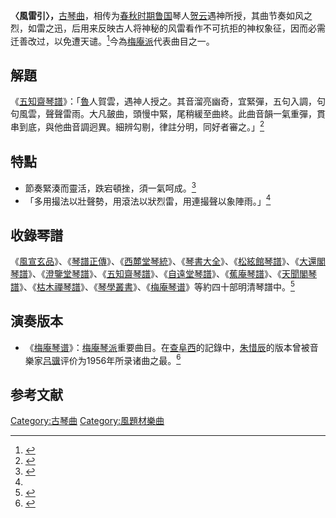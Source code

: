 '''〈風雷引〉，'''[[古琴曲|古琴曲]]，相传为[[春秋时期|春秋时期]][[鲁国|鲁国]]琴人[[贺云|贺云]]遇神所授，其曲节奏如风之烈，如雷之迅，后用来反映古人将神秘的风雷看作不可抗拒的神权象征，因而必需迁善改过，以免遭天谴。<ref>{{Cite book|title=《古琴曲集》|publisher=中央音樂學院中國音樂研究所|year=1962|location=北京|editor-last=王迪|editor2-last=許健}}</ref>今為[[梅庵派|梅庵派]]代表曲目之一。

== 解題 ==
《[[五知齋琴譜|五知齋琴譜]]》：「[[魯國|魯]]人賀雲，遇神人授之。其音溜亮幽奇，宜緊彈，五句入調，句句風雲，聲聲雷雨。大凡皷曲，頭慢中緊，尾稍緩至曲終。此曲音韻一氣重彈，貫串到底，與他曲音調迥異。細辨勾剔，律註分明，同好者審之。」<ref>{{Cite book|title=《五知齋琴譜》|last=徐祺|last2=徐俊}}</ref>

== 特點 ==
* 節奏緊湊而靈活，跌宕頓挫，須一氣呵成。<ref name=":0">{{Cite book|title=《查阜西琴學文萃》|last=查阜西|publisher=中國美術學院出版社|year=1995|isbn=9787810194839|location=北京|pages=536|editor-last=查克承|editor2-last=黃旭東|editor3-last=伊鴻書|editor4-last=程源敏|work=〈中國古代音樂名作講稿〉}}</ref>
* 「多用撮法以壯聲勢，用滾法以狀烈雷，用連撮聲以象陣雨。」<ref name=":0"/>

== 收錄琴譜 ==
《[[風宣玄品|風宣玄品]]》、《[[琴譜正傳|琴譜正傳]]》、《[[西麓堂琴統|西麓堂琴統]]》、《[[琴書大全|琴書大全]]》、《[[松絃館琴譜|松絃館琴譜]]》、《[[大還閣琴譜|大還閣琴譜]]》、《[[澄鑒堂琴譜|澄鑒堂琴譜]]》、《[[五知齋琴譜|五知齋琴譜]]》、《[[自遠堂琴譜|自遠堂琴譜]]》、《[[蕉庵琴譜|蕉庵琴譜]]》、《[[天聞閣琴譜|天聞閣琴譜]]》、《[[枯木禪琴譜|枯木禪琴譜]]》、《[[琴學叢書|琴學叢書]]》、《[[梅庵琴谱|梅庵琴谱]]》等約四十部明清琴譜中。<ref>{{Cite book|title=《存見古琴曲譜輯覽》|editor=查阜西|publisher=文化藝術出版社|year=2007|isbn=9787503931765|location=北京|pages=16}}</ref>

== 演奏版本 ==
*《[[梅庵琴谱|梅庵琴谱]]》：[[梅庵琴派|梅庵琴派]]重要曲目。在[[查阜西|查阜西]]的記錄中，[[朱惜辰|朱惜辰]]的版本曾被音樂家[[吕骥|吕骥]]评价为1956年所录诸曲之最。<ref>{{Cite book|title=《梅庵琴人傳》|last=嚴曉星|first=|publisher=中華書局|year=2011|isbn=9787101078961|location=北京|pages=232|authorlink=}}</ref>

==参考文献==
{{reflist}}

{{古琴}}
{{Authority control}}
[[Category:古琴曲|Category:古琴曲]]
[[Category:風題材樂曲|Category:風題材樂曲]]
